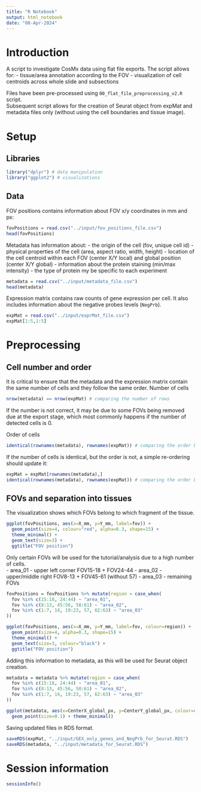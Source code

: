 ```yaml
---
title: "R Notebook"
output: html_notebook
date: "08-Apr-2024"
---
```


# Introduction  
A script to investigate CosMx data using flat file exports. The script allows for:
- tissue/area annotation according to the FOV
- visualization of cell centroids across whole slide and subsections

Files have been pre-processed using `00_flat_file_preprocessing_v2.R` script.   
Subsequent script allows for the creation of Seurat object from expMat and metadata files only (without using the cell boundaries and tissue image). 

# Setup  
## Libraries  
```r
library("dplyr") # data manipulation
library("ggplot2") # visualizations
```

## Data  
FOV positions contains information about FOV x/y coordinates in mm and px:  
```r
fovPositions = read.csv("../input/fov_positions_file.csv")
head(fovPositions)
```
Metadata has information about:
- the origin of the cell (fov, unique cell id)
- physical properties of the cell (area, aspect ratio, width, height)
- location of the cell centroid within each FOV (center X/Y local) and global position (center X/Y global)
- information about the protein staining (min/max intensity) - the type of protein my be specific to each experiment

```r
metadata = read.csv("../input/metadata_file.csv")
head(metadata)
```

Expression matrix contains raw counts of gene expression per cell. It also includes information about the negative probes levels (`NegPrb`).   
```r
expMat = read.csv("../input/exprMat_file.csv")
expMat[1:5,1:5]
```


# Preprocessing  
## Cell number and order  
It is critical to ensure that the metadata and the expression matrix contain the same number of cells and they follow the same order.
Number of cells  
```r
nrow(metadata) == nrow(expMat) # comparing the number of rows
```
If the number is not correct, it may be due to some FOVs being removed due at the export stage, which most commonly happens if the number of detected cells is 0.

Order of cells  
```r
identical(rownames(metadata), rownames(expMat)) # comparing the order based on the unique cell ID
```
If the number of cells is identical, but the order is not, a simple re-ordering should update it:
```r
expMat = expMat[rownames(metadata),]
identical(rownames(metadata), rownames(expMat)) # comparing the order based on the unique cell ID
```


## FOVs and separation into tissues  
The visualization shows which FOVs belong to which fragment of the tissue. 
```r
ggplot(fovPositions, aes(x=X_mm, y=Y_mm, label=fov)) + 
  geom_point(size=4, colour="red", alpha=0.3, shape=15) + 
  theme_minimal() + 
  geom_text(size=3) +
  ggtitle("FOV position")
```
Only certain FOVs will be used for the tutorial/analysis due to a high number of cells.  
- area_01 - upper left corner FOV15-18 + FOV24-44
- area_02 - upper/middle right FOV8-13 + FOV45-61 (without 57)
- area_03 - remaining FOVs

```r
fovPositions = fovPositions %>% mutate(region = case_when(
  fov %in% c(15:18, 24:44) ~ "area_01",
  fov %in% c(8:13, 45:56, 58:61) ~ "area_02",
  fov %in% c(1:7, 14, 19:23, 57, 62:63) ~ "area_03"
))

ggplot(fovPositions, aes(x=X_mm, y=Y_mm, label=fov, colour=region)) + 
  geom_point(size=4, alpha=0.3, shape=15) + 
  theme_minimal() + 
  geom_text(size=3, colour="black") +
  ggtitle("FOV position")
```
Adding this information to metadata, as this will be used for Seurat object creation.  
```r
metadata = metadata %>% mutate(region = case_when(
  fov %in% c(15:18, 24:44) ~ "area_01",
  fov %in% c(8:13, 45:56, 58:61) ~ "area_02",
  fov %in% c(1:7, 14, 19:23, 57, 62:63) ~ "area_03"
))

ggplot(metadata, aes(x=CenterX_global_px, y=CenterY_global_px, colour=region)) + 
  geom_point(size=0.1) + theme_minimal()
```

Saving updated files in RDS format.
```r
saveRDS(expMat, "../input/GEX_only_genes_and_NegPrb_for_Seurat.RDS")
saveRDS(metadata, "../input/metadata_for_Seurat.RDS")
```

# Session information  
```r
sessionInfo()
```

